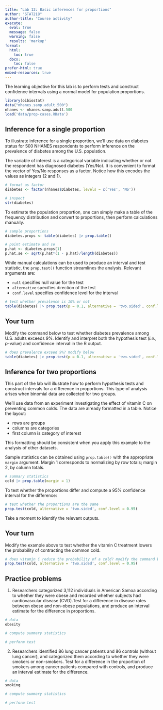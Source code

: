 ```yaml
---
title: "Lab 13: Basic inferences for proportions"
author: "STAT218"
author-title: "Course activity"
execute: 
  eval: true
  message: false
  warning: false
  results: 'markup'
format: 
  html:
    toc: true
  docx:
    toc: false
prefer-html: true
embed-resources: true
---
```


The learning objective for this lab is to perform tests and construct confidence intervals using a normal model for population proportions.

```r
library(oibiostat)
data("nhanes.samp.adult.500")
nhanes <- nhanes.samp.adult.500
load('data/prop-cases.RData')
```

## Inference for a single proportion

To illustrate inference for a single proportion, we'll use data on diabetes status for 500 NHANES respondents to perform inference on the prevalence of diabetes among the U.S. population. 

The variable of interest is a categorical variable indicating whether or not the respondent has diagnosed diabetes (Yes/No). It is convenient to format the vector of Yes/No responses as a factor. Notice how this encodes the values as integers (2 and 1).

```r
# format as factor
diabetes <- factor(nhanes$Diabetes, levels = c('Yes', 'No'))

# inspect
str(diabetes)
```

To estimate the population proportion, one can simply make a table of the frequency distribution and convert to proportions, then perform calculations manually.

```r
# sample proportions
diabetes.props <- table(diabetes) |> prop.table()

# point estimate and se
p.hat <- diabetes.props[1]
p.hat.se <- sqrt(p.hat*(1 - p.hat)/length(diabetes))
```

While manual calculations can be used to produce an interval and test statistic, the `prop.test()` function streamlines the analysis. Relevant arguments are:

- `null` specifies null value for the test
- `alternative` specifies direction of the test
- `conf.level` specifies confidence level for the interval

```r
# test whether prevalence is 10% or not
table(diabetes) |> prop.test(p = 0.1, alternative = 'two.sided', conf.level = 0.99)
```

::: callout-note
## Your turn

Modify the command below to test whether diabetes prevalence among U.S. adults exceeds 9%. Identify and interpret both the hypothesis test (*i.e.*, $p$-value) and confidence interval in the R output.

```r
# does prevalence exceed 9%? modify below
table(diabetes) |> prop.test(p = 0.1, alternative = 'two.sided', conf.level = 0.99)
```

:::

## Inference for two proportions

This part of the lab will illustrate how to perform hypothesis tests and construct intervals for a difference in proportions. This type of analysis arises when binomial data are collected for two groups.

We'll use data from an experiment investigating the effect of vitamin C on preventing common colds. The data are already formatted in a table. Notice the layout:

- rows are groups
- columns are categories
- first column is category of interest

This formatting should be consistent when you apply this example to the analysis of other datasets.

Sample statistics can be obtained using `prop.table()` with the appropriate `margin` argument. Margin 1 corresponds to normalizing by row totals; margin 2, by column totals.

```r
# summary statistics
cold |> prop.table(margin = 1)
```

To test whether the proportions differ and compute a 95% confidence interval for the difference:
```r
# test whether the proportions are the same
prop.test(cold, alternative = 'two.sided', conf.level = 0.95)
```

Take a moment to identify the relevant outputs.

::: callout-note
## Your turn

Modify the example above to test whether the vitamin C treatment lowers the probability of contracting the common cold.

```r
# does vitamin C reduce the probability of a cold? modify the command below
prop.test(cold, alternative = 'two.sided', conf.level = 0.95)
```

:::

## Practice problems

1. Researchers categorized 3,112 individuals in American Samoa according to whether they were obese and recorded whether subjects had cardiovascular disease (CVD).Test for a difference in disease rates between obese and non-obese populations, and produce an interval estimate for the difference in proportions.

```r
# data
obesity

# compute summary statistics

# perform test

```

2. Researchers identified 86 lung cancer patients and 86 controls (without lung cancer), and categorized them according to whether they were smokers or non-smokers. Test for a difference in the proportion of smokers among cancer patients compared with controls, and produce an interval estimate for the difference.

```r
# data
smoking

# compute summary statistics

# perform test

```